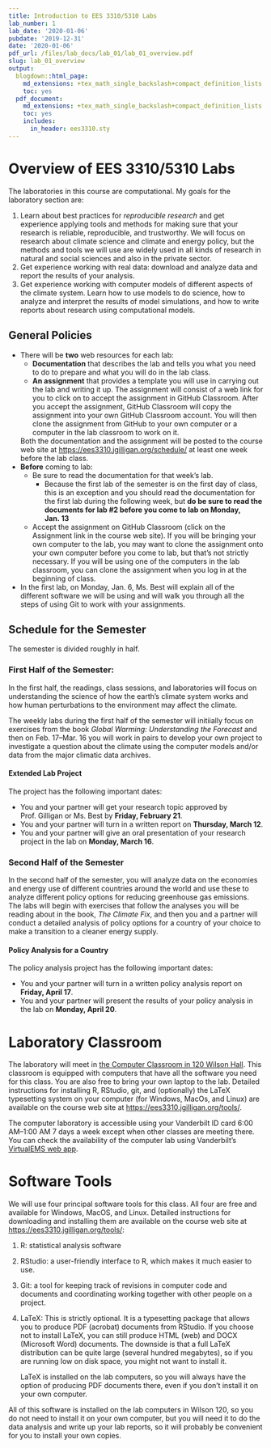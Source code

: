 ```yaml
---
title: Introduction to EES 3310/5310 Labs
lab_number: 1
lab_date: '2020-01-06'
pubdate: '2019-12-31'
date: '2020-01-06'
pdf_url: /files/lab_docs/lab_01/lab_01_overview.pdf
slug: lab_01_overview
output:
  blogdown::html_page:
    md_extensions: +tex_math_single_backslash+compact_definition_lists
    toc: yes
  pdf_document:
    md_extensions: +tex_math_single_backslash+compact_definition_lists
    toc: yes
    includes:
      in_header: ees3310.sty
---
```

# Overview of EES 3310/5310 Labs

The laboratories in this course are computational. My goals for the laboratory section are:

1. Learn about best practices for _reproducible research_ and get experience
   applying tools and methods for making  sure that your research is reliable,
   reproducible, and trustworthy.  We will focus on research about climate
   science and climate and energy policy, but the methods and tools we will use
   are widely used in all kinds of research in natural and social sciences and
   also in the private sector.
2. Get experience working with real data: download and analyze data and report
   the results of your analysis.
3. Get experience working with computer models of different aspects of the
   climate system. Learn how to use models to do science, how to analyze and
   interpret the results of model simulations, and how to write reports about
   research using computational models.

## General Policies

* There will be **two** web resources for each lab:
    * **Documentation** that describes the lab and tells you what you need to do
      to prepare and what you will do in the  lab class.
    * **An assignment** that provides a template you will use in carrying out
      the lab and writing it up. The assignment will consist of a web link for
      you to click on to accept the assignment in GitHub Classroom. After you
      accept the assignment, GitHub Classroom will copy the assignment into your
      own GitHub Classroom account.  You will then clone the assignment from
      GitHub to your own computer or a computer in the lab classroom to work on
      it.

    Both the documentation and the assignment will be posted to the course web
    site at  <https://ees3310.jgilligan.org/schedule/> at least one week before
    the lab class.
* **Before** coming to lab:
    * Be sure to read the documentation for that week's lab.
      * Because the first lab of the semester is on the first day of class, this
        is an exception and you should read the documentation  for the first lab
        during the following week, but **do be sure to read the documents for
        lab #2 before you come to lab on
        Monday, Jan. 13**
    * Accept the assignment on GitHub Classroom (click on the Assignment link in
      the course web site). If you will be bringing your own computer to the
      lab, you may want to clone the assignment onto your own computer before
      you come to lab, but that's not strictly necessary. If you will be using
      one of the computers in the lab classroom, you can clone the assignment
      when you log in at the beginning of class.
      
* In the first lab, on 
  Monday, Jan. 6, 
  Ms. Best will explain all of the different software we
  will be using and will walk you through all the steps of using Git to work
  with your assignments.
   
## Schedule for the Semester

The semester is divided roughly in half. 

### First Half of the Semester:

In the first half, the readings, class sessions, and laboratories will focus  on
understanding the science of how the earth's climate system works and how human
perturbations to the environment may affect the climate.

The weekly labs during the first half of the semester will initiially focus on
exercises from the book  _Global Warming: Understanding the Forecast_  and then
on 
Feb. 17--Mar. 16 
you will work in pairs to develop your own project to investigate a question 
about the climate using the computer models and/or data from the major climatic 
data archives.

#### Extended Lab Project

The project has the following important dates:

* You and your partner will get your research topic approved by Prof. Gilligan
  or Ms. Best by
  **Friday, February 21**.
* You and your partner will turn in a written report on 
  **Thursday, March 12**.
* You and your partner will give an oral presentation of your research project
  in the lab on 
  **Monday, March 16**.

### Second Half of the Semester

In the second half of the semester, you will analyze data on the economies and
energy use of different countries around the world and use these to analyze
different policy options for reducing greenhouse gas emissions. The labs will
begin with exercises that follow the analyses you will be reading about in the
book, _The Climate Fix_, and then  you and a partner will conduct a detailed
analysis of policy options for a country of your choice to make a transition to
a cleaner energy supply.

#### Policy Analysis for a Country

The policy analysis project has the following important dates:

* You and your partner will turn in a written policy analysis report on 
  **Friday, April 17**.
* You and your partner will present the results of your policy analysis in the lab on 
  **Monday, April 20**.


# Laboratory Classroom

The laboratory will meet in  [the Computer Classroom in 120 Wilson
Hall](https://as.vanderbilt.edu/vuit/computer_services/facilities/Wilson.php).
This classroom is equipped with computers that have all the software you need
for this class. You are also free to bring your own laptop to the lab. Detailed
instructions for installing R, RStudio, git, and (optionally) the LaTeX
typesetting system on your computer (for Windows, MacOs, and Linux) are
available on the course web site at  <https://ees3310.jgilligan.org/tools/>.

The computer laboratory is accessible using your Vanderbilt ID card 6:00
AM--1:00 AM 7 days a week except when other classes are meeting there.  You can
check the availability of the computer lab using Vanderbilt's  [VirtualEMS web
app](https://emscampus.app.vanderbilt.edu/VirtualEms/LocationDetails.aspx?data=XHoo9AMVGMQbSraiXQjvGUDuKA574KqHNLkvgXI29xak6HZ4Mu3JOk0wo%2fFGuBk+#room-availability).

# Software Tools

We will use four principal software tools for this class. All four are free and
available for Windows, MacOS, and  Linux. Detailed instructions for downloading
and installing them are available on the course web site at
<https://ees3310.jgilligan.org/tools/>:

1. R: statistical analysis software
2. RStudio: a user-friendly interface to R, which makes it much easier to use.
3. Git: a tool for keeping track of revisions in computer code and documents and
   coordinating working together with other people on a project.
4. LaTeX: This is strictly optional. It is a typesetting package that allows you
   to produce PDF (acrobat) documents from RStudio.  If you choose not to
   install LaTeX, you can still produce HTML (web) and DOCX (Microsoft Word)
   documents. The downside is that a full LaTeX distribution can be quite large
   (several hundred megabytes), so if you are running low on disk space, you
   might not want to install it.
   
     LaTeX is installed on the lab computers, so you will always have the option
     of producing PDF documents there, even if you don't install it on your own
     computer.

All of this software is installed on the lab computers in Wilson 120, so you
do not need to install it on your own computer, but you will need it to do the
data analysis and write up your lab reports, so it will probably be convenient
for you to install your own copies.

